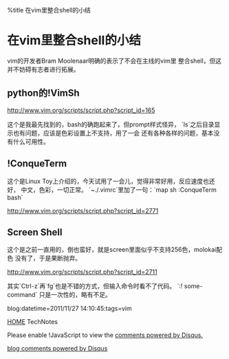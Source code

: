 %title 在vim里整合shell的小结


=在vim里整合shell的小结=

vim的开发者Bram Moolenaar明确的表示了不会在主线的vim里
整合shell，但这并不妨碍有志者进行拓展。

==python的!VimSh==
http://www.vim.org/scripts/script.php?script_id=165

这个是我最先找到的，bash的确跑起来了，但prompt样式怪异，
`ls`之后目录显示也有问题，应该是色彩设置上不支持，用了一会
还有各种各样的问题，基本没有什么可用性。

==!ConqueTerm==

这个是Linux Toy上介绍的，今天试用了一会儿，觉得非常好用，反应速度也还好，
中文，色彩，一切正常。
`~./.vimrc`里加了一句：`map <leader>sh :ConqueTerm bash<cr>`

http://www.vim.org/scripts/script.php?script_id=2771

==Screen Shell==

这个是之前一直用的，倒也蛮好，就是screen里面似乎不支持256色，molokai配色
没有了，于是果断抛弃。

http://www.vim.org/scripts/script.php?script_id=2711

其实`Ctrl-z`再`fg`也是不错的方式，但输入命令时看不了代码。
`:! some-command` 只是一次性的，略有不足。

blog:datetime=2011/11/27 14:10:45:tags=vim

[[index|HOME]]   TechNotes

<div id="disqus_thread"></div>
<script type="text/javascript" src="comment.js">
</script>
<noscript>Please enable !JavaScript to view the <a href="http://disqus.com/?ref_noscript">comments powered by Disqus.</a></noscript>
<a href="http://disqus.com" class="dsq-brlink">blog comments powered by <span class="logo-disqus">Disqus</span></a>
<script type="text/javascript" src="count.js">
</script>

